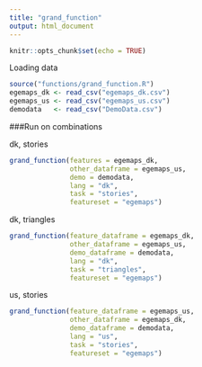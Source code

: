 ```yaml
---
title: "grand_function"
output: html_document
---
```


```r
knitr::opts_chunk$set(echo = TRUE)
```

Loading data
```r
source("functions/grand_function.R")
egemaps_dk <- read_csv("egemaps_dk.csv")
egemaps_us <- read_csv("egemaps_us.csv")
demodata   <- read_csv("DemoData.csv")
```
###Run on combinations

dk, stories 
```r
grand_function(features = egemaps_dk, 
               other_dataframe = egemaps_us, 
               demo = demodata, 
               lang = "dk", 
               task = "stories", 
               featureset = "egemaps")

```

dk, triangles
```r
grand_function(feature_dataframe = egemaps_dk, 
               other_dataframe = egemaps_us, 
               demo_dataframe = demodata, 
               lang = "dk", 
               task = "triangles", 
               featureset = "egemaps")
```

us, stories
```r
grand_function(feature_dataframe = egemaps_us, 
               other_dataframe = egemaps_dk, 
               demo_dataframe = demodata, 
               lang = "us", 
               task = "stories", 
               featureset = "egemaps")
```


